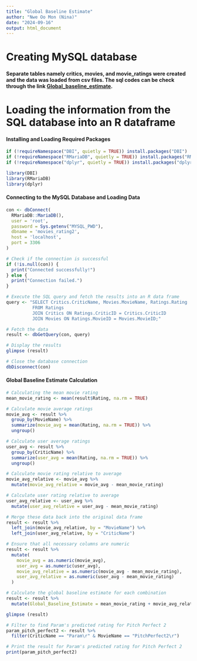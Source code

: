 ---
title: "Global Baseline Estimate"
author: "Nwe Oo Mon (Nina)"
date: "2024-09-16"
output: html_document
---

# Creating MySQL database
#### Separate tables namely critics, movies, and movie_ratings were created and the data was loaded from csv files. The sql codes can be check through the link [Global_baseline_estimate](https://github.com/Nweoomon/Global_baseline_estimate/blob/main/movies_rating_2.sql).

# Loading the information from the SQL database into an R dataframe

#### Installing and Loading Required Packages
```{r setup}
if (!requireNamespace("DBI", quietly = TRUE)) install.packages("DBI")
if (!requireNamespace("RMariaDB", quietly = TRUE)) install.packages("RMariaDB")
if (!requireNamespace("dplyr", quietly = TRUE)) install.packages("dplyr")

library(DBI)
library(RMariaDB)
library(dplyr)

```

#### Connecting to the MySQL Database and Loading Data

```{r connect-to-mysql, echo=TRUE, message=FALSE, warning=FALSE}

con <- dbConnect(
  RMariaDB::MariaDB(),
  user = 'root',               
  password = Sys.getenv("MYSQL_PWD"),    
  dbname = 'movies_rating2',     
  host = 'localhost',           
  port = 3306                   
)

# Check if the connection is successful
if (!is.null(con)) {
  print("Connected successfully!")
} else {
  print("Connection failed.")
}

# Execute the SQL query and fetch the results into an R data frame
query <- "SELECT Critics.CriticName, Movies.MovieName, Ratings.Rating
          FROM Ratings
          JOIN Critics ON Ratings.CriticID = Critics.CriticID
          JOIN Movies ON Ratings.MovieID = Movies.MovieID;"

# Fetch the data
result <- dbGetQuery(con, query)

# Display the results
glimpse (result)

# Close the database connection
dbDisconnect(con)
```
#### Global Baseline Estimate Calculation

```{r GBE}

# Calculating the mean movie rating
mean_movie_rating <- mean(result$Rating, na.rm = TRUE)

# Calculate movie average ratings
movie_avg <- result %>%
  group_by(MovieName) %>%
  summarize(movie_avg = mean(Rating, na.rm = TRUE)) %>%
  ungroup()

# Calculate user average ratings
user_avg <- result %>%
  group_by(CriticName) %>%
  summarize(user_avg = mean(Rating, na.rm = TRUE)) %>%
  ungroup()

# Calculate movie rating relative to average
movie_avg_relative <- movie_avg %>%
  mutate(movie_avg_relative = movie_avg - mean_movie_rating)

# Calculate user rating relative to average
user_avg_relative <- user_avg %>%
  mutate(user_avg_relative = user_avg - mean_movie_rating)

# Merge these data back into the original data frame
result <- result %>%
  left_join(movie_avg_relative, by = "MovieName") %>%
  left_join(user_avg_relative, by = "CriticName")

# Ensure that all necessary columns are numeric
result <- result %>%
  mutate(
    movie_avg = as.numeric(movie_avg),
    user_avg = as.numeric(user_avg),
    movie_avg_relative = as.numeric(movie_avg - mean_movie_rating),
    user_avg_relative = as.numeric(user_avg - mean_movie_rating)
  )

# Calculate the global baseline estimate for each combination
result <- result %>%
  mutate(Global_Baseline_Estimate = mean_movie_rating + movie_avg_relative + user_avg_relative)

glimpse (result)

# Filter to find Param's predicted rating for Pitch Perfect 2
param_pitch_perfect2 <- result %>%
  filter(CriticName == "Param\r" & MovieName == "PitchPerfect2\r")

# Print the result for Param's predicted rating for Pitch Perfect 2
print(param_pitch_perfect2)

```





